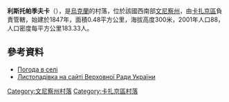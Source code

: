 {{coord|49|45|24|N|28|25|9|E|scale:30000|display=title}}

'''利斯托帕季夫卡'''（{{lang-uk|Листопадівка}}），是[[烏克蘭|烏克蘭]]的村落，位於該國西南部[[文尼察州|文尼察州]]，由[[卡扎京區|卡扎京區]]負責管轄，始建於1847年，面積0.48平方公里，海拔高度300米，2001年人口88，人口密度每平方公里183.33人。

==參考資料==
*[http://weather.in.ua/ua/vinnickaja/13479 Погода в селі]{{Wayback|url=http://weather.in.ua/ua/vinnickaja/13479 |date=20111220054126 }}
*[http://gska2.rada.gov.ua/pls/z7502/A005?rdat1=30.11.2007&rf7571=2074 Листопадівка на сайті Верховної Ради України]{{dead link|date=2017年11月 |bot=InternetArchiveBot |fix-attempted=yes }}

[[Category:文尼察州村落|Category:文尼察州村落]]
[[Category:卡扎京區村落|Category:卡扎京區村落]]


{{Vinnytsia-geo-stub}}